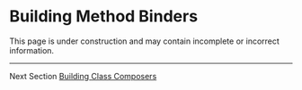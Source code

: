 
# Building Method Binders


<Warning title="Under Construction" >
    This page is under construction and may contain incomplete or incorrect information.
</Warning>

---
Next Section [Building Class Composers](/docs/building-class-composers/)
